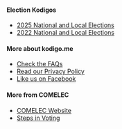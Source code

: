 <div>

#### Election Kodigos

- [2025 National and Local Elections](/2025)
- [2022 National and Local Elections](/2022)

</div>

<div>

#### More about kodigo.me

- [Check the FAQs](/faq)
- [Read our Privacy Policy](/privacy)
- [Like us on Facebook](https://www.facebook.com/kodigomeph)

</div>

<div>

#### More from COMELEC

- [COMELEC Website](https://comelec.gov.ph/)
- [Steps in Voting](https://comelec.gov.ph/?r=2022NLE/VoterEducation/StepsinVoting)

</div>

